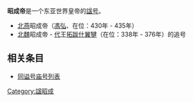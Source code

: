 '''昭成帝'''是一个东亚世界皇帝的[[諡|諡号]]。

* [[北燕|北燕]]昭成帝（[[馮弘|馮弘]]、在位：430年 - 435年）
* [[北魏|北魏]]昭成帝 - [[代_(十六国)|代]]王[[拓跋什翼犍|拓跋什翼犍]]（在位：338年 - 376年）的追号

== 相关条目 ==
* [[同谥号庙号列表|同谥号庙号列表]]

[[Category:諡昭成|Category:諡昭成]]
{{disambig}}